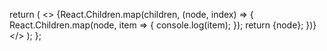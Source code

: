 
  return (
    <>
      {React.Children.map(children, (node, index) => {
        React.Children.map(node, item => {
          console.log(item);
        });
        return <ComponentWrapper>{node}</ComponentWrapper>;
      })}
    </>
  );
};

<One />
<Two />
